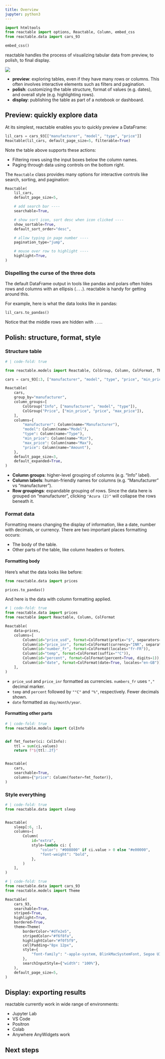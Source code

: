 ```yaml
---
title: Overview
jupyter: python3
---
```


```python
import htmltools
from reactable import options, Reactable, Column, embed_css
from reactable.data import cars_93

embed_css()
```

reactable handles the process of visualizing tabular data from preview, to polish, to final display.

![](/assets/table-process.png)

* **preview**: exploring tables, even if they have many rows or columns. This often involves interactive elements such as filters and pagination.
* **polish**: customizing the table structure, format of values (e.g. dates), and overall style (e.g. highlighting rows).
* **display**: publishing the table as part of a notebook or dashboard.

## Preview: quickly explore data

At its simplest, reactable enables you to quickly preview a DataFrame:

```python
lil_cars = cars_93[["manufacturer", "model", "type", "price"]]
Reactable(lil_cars, default_page_size=5, filterable=True)
```

Note the table above supports these actions:

* Filtering rows using the input boxes below the column names.
* Paging through data using controls on the bottom right.

The `Reactable` class provides many options for interactive controls like search, sorting, and pagination:

```python
Reactable(
    lil_cars,
    default_page_size=5,

    # add search bar ----
    searchable=True,

    # show sort icon, sort desc when icon clicked ----
    show_sortable=True,
    default_sort_order="desc",

    # allow typing in page number ----
    pagination_type="jump",

    # mouse over row to highlight ----
    highlight=True,
)

```

::: {.callout-note}

### Dispelling the curse of the three dots

The default DataFrame output in tools like pandas and polars often hides rows and columns with an ellipsis (`...`). reactable is handy for getting around this.

For example, here is what the data looks like in pandas:

```python
lil_cars.to_pandas()
```

Notice that the middle rows are hidden with `...`.

:::

## Polish: structure, format, style

### Structure table

```python
# | code-fold: true

from reactable.models import Reactable, ColGroup, Column, ColFormat, Theme, Language

cars = cars_93[:3, ["manufacturer", "model", "type", "price", "min_price", "max_price"]]

Reactable(
    cars,
    group_by="manufacturer",
    column_groups=[
        ColGroup("Info", ["manufacturer", "model", "type"]),
        ColGroup("Price", ["min_price", "price", "max_price"]),
    ],
    columns={
        "manufacturer": Column(name="Manufacturer"),
        "model": Column(name="Model"),
        "type": Column(name="Type"),
        "min_price": Column(name="Min"),
        "max_price": Column(name="Max"),
        "price": Column(name="Amount"),
    },
    default_page_size=3,
    default_expanded=True,
)

```

* **Column groups**: higher-level grouping of columns (e.g. "Info" label).
* **Column labels**: human-friendly names for columns (e.g. "Manufacturer" vs "manufacturer").
* **Row groupings**: expandable grouping of rows. Since the data here is grouped on "manufacturer", clicking `"Acura (2)"` will collapse the rows beneath it.

### Format data

Formatting means changing the display of information, like a date, number with decimals, or currency. There are two important places formatting occurs:

* The body of the table.
* Other parts of the table, like column headers or footers.

#### Formatting body

Here's what the data looks like before:


```python
from reactable.data import prices

prices.to_pandas()
```

And here is the data with column formatting applied.

```python
# | code-fold: true
from reactable.data import prices
from reactable import Reactable, Column, ColFormat

Reactable(
    data=prices,
    columns=[
        Column(id="price_usd", format=ColFormat(prefix="$", separators=True, digits=2)),
        Column(id="price_inr", format=ColFormat(currency="INR", separators=True, locales="hi-IN")),
        Column(id="number_fr", format=ColFormat(locales="fr-FR")),
        Column(id="temp", format=ColFormat(suffix="°C")),
        Column(id="percent", format=ColFormat(percent=True, digits=1)),
        Column(id="date", format=ColFormat(date=True, locales="en-GB")),
    ],
)
```

* `price_usd` and `price_inr` formatted as currencies. `numbers_fr` uses `","` decimal marker.
* `temp` and `percent` followed by `"°C"` and `"%"`, respectively. Fewer decimals shown.
* `date` formatted as `day/month/year`.

#### Formatting other parts

```python
# | code-fold: true
from reactable.models import ColInfo


def fmt_footer(ci: ColInfo):
    ttl = sum(ci.values)
    return f"${ttl:.2f}"


Reactable(
    cars,
    searchable=True,
    columns={"price": Column(footer=fmt_footer)},
)
```


### Style everything


```python
# | code-fold: true
from reactable.data import sleep


Reactable(
    sleep[:6, :],
    columns=[
        Column(
            id="extra",
            style=lambda ci: {
                "color": "#008800" if ci.value > 0 else "#e00000",
                "font-weight": "bold",
            },
        )
    ],
)
```

```python
# | code-fold: true
from reactable.data import cars_93
from reactable.models import Theme

Reactable(
    cars_93,
    searchable=True,
    striped=True,
    highlight=True,
    bordered=True,
    theme=Theme(
        borderColor="#dfe2e5",
        stripedColor="#f6f8fa",
        highlightColor="#f0f5f9",
        cellPadding="8px 12px",
        style={
            "font-family": "-apple-system, BlinkMacSystemFont, Segoe UI, Helvetica, Arial, sans-serif"
        },
        searchInputStyle={"width": "100%"},
    ),
    default_page_size=5,
)

```

## Display: exporting results

reactable currently work in wide range of environments:

* Jupyter Lab
* VS Code
* Positron
* Colab
* Anywhere AnyWidgets work

## Next steps